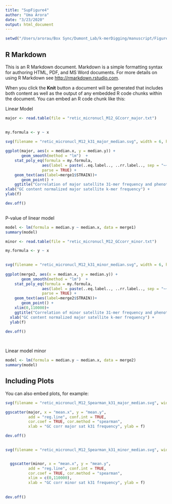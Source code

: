 ```yaml
---
title: "SupFigure4"
author: "Uma Arora"
date: "3/23/2020"
output: html_document
---
```


```r
setwd("/Users/arorau/Box Sync/Dumont_Lab/k-merDigging/manuscript/Figures/Figure8")
```

## R Markdown

This is an R Markdown document. Markdown is a simple formatting syntax for authoring HTML, PDF, and MS Word documents. For more details on using R Markdown see <http://rmarkdown.rstudio.com>.

When you click the **Knit** button a document will be generated that includes both content as well as the output of any embedded R code chunks within the document. You can embed an R code chunk like this:

Linear Model
```r
  
major <- read.table(file = "retic_micronucl_M12_GCcorr_major.txt")

  
my.formula <- y ~ x

svg(filename = "retic_micronucl_M12_k31_major_median.svg", width = 6, height = 3)
  
ggplot(major, aes(x = median.x, y = median.y)) + 
       geom_smooth(method = "lm")  + 
    stat_poly_eq(formula = my.formula, 
                aes(label = paste(..eq.label.., ..rr.label.., sep = "~~~")), 
                parse = TRUE) +
    geom_text(aes(label=merge1$STRAIN))+
       geom_point() +
    ggtitle("Correlation of major satellite 31-mer frequency and phenotype") +
xlab("GC content normalized major satellite k-mer frequency") +
ylab(f)

dev.off()
  

```

P-value of linear model 
```r
model <- lm(formula = median.y ~ median.x, data = merge1)
summary(model)
```


```r
minor <- read.table(file = "retic_micronucl_M12_GCcorr_minor.txt")

my.formula <- y ~ x

  
svg(filename = "retic_micronucl_M12_k31_minor_median.svg", width = 6, height = 3)
  
ggplot(merge2, aes(x = median.x, y = median.y)) + 
       geom_smooth(method = "lm")  + 
    stat_poly_eq(formula = my.formula, 
                aes(label = paste(..eq.label.., ..rr.label.., sep = "~~~")), 
                parse = TRUE) +
    geom_text(aes(label=merge2$STRAIN))+
       geom_point() +
    xlim(0,110000)+
    ggtitle("Correlation of minor satellite 31-mer frequency and phenotype") +
  xlab("GC content normalized major satellite k-mer frequency") +
  ylab(f)

dev.off()
  
  

```
Linear model minor
```r
model <- lm(formula = median.y ~ median.x, data = merge2)
summary(model)
```

## Including Plots

You can also embed plots, for example:

```r

svg(filename = "retic_micronucl_M12_Spearman_k31_major_median.svg", width = 6, height = 3)

ggscatter(major, x = "mean.x", y = "mean.y", 
          add = "reg.line", conf.int = TRUE, 
          cor.coef = TRUE, cor.method = "spearman",
          xlab = "GC corr major sat k31 frequency", ylab = f)

dev.off()
  
```


```r

svg(filename = "retic_micronucl_M12_Spearman_k31_minor_median.svg", width = 6, height = 3)


  ggscatter(minor, x = "mean.x", y = "mean.y", 
          add = "reg.line", conf.int = TRUE, 
          cor.coef = TRUE, cor.method = "spearman",
          xlim = c(0,110000),
          xlab = "GC corr minor sat k31 frequency", ylab = f)
  
  
dev.off()
```


